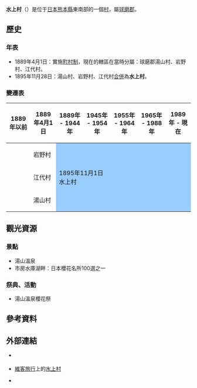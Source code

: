 
{{日本町村
| 自治體名=水上
| 町村=村
| 圖像=[[File:Nekodera.JPG|240px]]
| 圖像說明=[[生善院|生善院]]（[[九州_(日本)|九州]]八十八箇所百八[[靈場|靈場]]第98號）{{Infobox mapframe|frame-width=250|zoom=09}}
| 町村章=[[File:Emblem_of_Mizukami.jpg|100px]]
| 日文原名=水上村
| 平假名=みずかみむら
| 羅馬字拼音=Mizukami-mura
| 都道府縣=熊本縣
| 支廳=
| 郡=球磨郡
| 編號=43507-4
| 面積=192.11
| 邊界未定=
| 人口=2,593
| 統計時間=2008年12月31日
| 自治體=[[八代市|八代市]]、[[湯前町|湯前町]]、[[多良木町|多良木町]]、[[五木村|五木村]]<br>'''[[宮崎縣|宮崎縣]]'''：[[椎葉村|椎葉村]]、[[西米良村|西米良村]]
| 樹=[[日本柳杉|日本柳杉]]
| 花=[[杜鵑花|常綠杜鵑]]
| 鳥=[[鶺鴒|鶺鴒]]
| 其他象徵物=
| 其他象徵=
| 首長=[[成尾政紀|成尾政紀]]
| 卸任日期=
| 議員數=11
| 郵遞區號=868-0795
| 所在地=球磨郡水上村大字岩野90番地<br>[[File:Mizukami_Village_Office_Kumamoto_Japan.jpg|210px]]
| 電話號碼=966-44-0311
| 外部連結={{url|https://www.vill.mizukami.lg.jp/}}
| 經度=
| 緯度=
| 地圖=[[File:Mizukami_in_Kumamoto_Prefecture.png|250px]]
| 註記=人口：[http://www.vill.mizukami.kumamoto.jp/ 水上村官方網頁]
}}
'''水上村'''（{{jpn|j=水上村|hg=みずかみむら|rm=Mizukami mura|f=y}}）是位于[[日本|日本]][[熊本縣|熊本縣]]東南部的一個[[村|村]]，屬[[球磨郡|球磨郡]]。

==歷史==
===年表===
* 1889年4月1日：實施[[町村制|町村制]]，現在的轄區在當時分屬：球磨郡湯山村、岩野村、江代村。
* 1895年11月28日：湯山村、岩野村、江代村[[市町村合併|合併]]為'''水上村'''。

===變遷表===
{| class="wikitable" style="font-size:x-small"
! 1889年以前
! 1889年4月1日
! colspan="2" | 1889年 - 1944年
! 1945年 - 1954年
! 1955年 - 1964年
! 1965年 - 1988年
! 1989年 - 現在
! 現在
|-
|
| 岩野村
| rowspan=3 colspan=7 style="background-color:#9cf;" | 1895年11月1日<br/>水上村
|-
|
| 江代村
|-
|
| 湯山村
|}

==觀光資源==
===景點===
* 湯山溫泉
* 市房水庫湖畔：日本櫻花名所100選之一

===祭典、活動===
* 湯山溫泉櫻花祭

== 參考資料 ==
{{Reflist}}

==外部連結==
{{commonscat|Mizukami, Kumamoto}}
*{{Ja}} {{official website}}
*{{Ja}} [[維客旅行|維客旅行]]上的[http://wikitravel.org/ja/水上村 水上村]
*{{Osmrelation|3995523}}
{{熊本縣}}{{Authority control}}